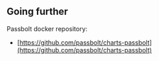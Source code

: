 ## Going further

Passbolt docker repository:

- [https://github.com/passbolt/charts-passbolt](https://github.com/passbolt/charts-passbolt)
